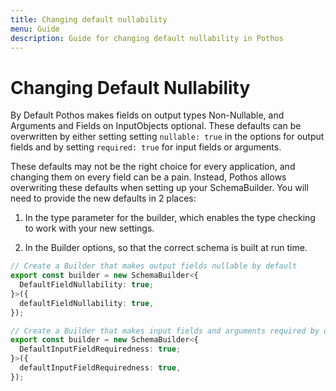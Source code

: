 ```yaml
---
title: Changing default nullability
menu: Guide
description: Guide for changing default nullability in Pothos
---
```





# Changing Default Nullability

By Default Pothos makes fields on output types Non-Nullable, and Arguments and Fields on
InputObjects optional. These defaults can be overwritten by either setting setting `nullable: true`
in the options for output fields and by setting `required: true` for input fields or arguments.

These defaults may not be the right choice for every application, and changing them on every field
can be a pain. Instead, Pothos allows overwriting these defaults when setting up your SchemaBuilder.
You will need to provide the new defaults in 2 places:

1. In the type parameter for the builder, which enables the type checking to work with your new
   settings.

2. In the Builder options, so that the correct schema is built at run time.

```typescript
// Create a Builder that makes output fields nullable by default
export const builder = new SchemaBuilder<{
  DefaultFieldNullability: true;
}>({
  defaultFieldNullability: true,
});

// Create a Builder that makes input fields and arguments required by default
export const builder = new SchemaBuilder<{
  DefaultInputFieldRequiredness: true;
}>({
  defaultInputFieldRequiredness: true,
});
```
